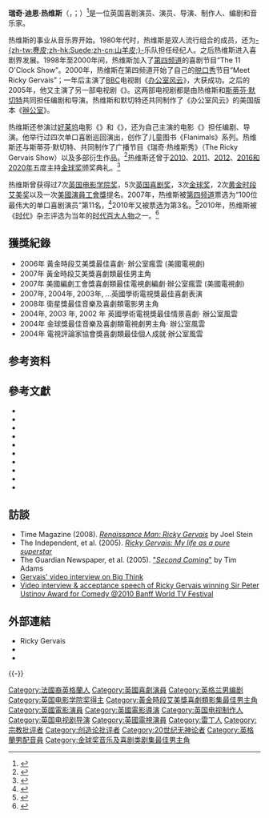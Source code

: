 {{expand|time=2016-01-11T07:04:14+00:00}}
{{noteTA
|G1=TV
|G2=Movie
|G3=Show
|G4=UK Places
|T=zh-cn:瑞奇·热维斯;zh-tw:瑞奇·賈維斯;zh-hk:域奇·佐華斯;
|1=zh-cn:瑞奇·热维斯;zh-tw:瑞奇·賈維斯;zh-hk:域奇·佐華斯;zh:瑞吉·葛文;
|2=zh-cn:瑞奇;zh-tw:瑞奇;zh-hk:域奇;
|3=zh-cn:热维斯;zh-tw:賈維斯;zh-hk:佐華斯;
|4=zh-cn:单口喜剧;zh-hk:棟篤笑;zh-tw:獨角喜劇;
}}
{{Infobox comedian
| image           = Ricky Gervais 2010.jpg
| image_size      = 220px
| caption         = 热维斯参加2010年[[喜剧中心|喜剧中心]]“群星之夜”活动
| birth_name      = Ricky Dene Gervais <br>瑞奇·迪恩·热维斯
| birth_date      = {{birth date and age|df=yes|1961|6|25}}
| birth_place     = {{ENG}}[[伯克郡|伯克郡]][[雷丁|雷丁]]
| medium          = 单口喜剧、电视、电影、广播
| genre           = <!--Please support with references to reliable published sources.-->
| influences      = [[格鲁乔·马克思|格鲁乔·马克思]]<ref>{{cite book|year=2010|first=Stewart |last=Lee|isbn=978-0-571-25482-8|title=How I Escaped My Certain Fate|url=https://archive.org/details/howiescapedmycer0000lees|publisher=Faber and Faber Ltd}}</ref>、{{le|斯坦·劳瑞尔|Stan Laurel}}<ref name="hyena">{{cite web|url=http://www.hyenaproductions.com/ricky-gervais.aspx|title=Ricky Gervais 2008|work=Hyena Production|accessdate=23 May 2015|archive-date=2021-01-19|archive-url=https://web.archive.org/web/20210119024155/https://www.hyenaproductions.com/ricky-gervais.aspx|dead-url=no}}</ref>、{{le|奥利弗·哈迪|Oliver Hardy}}<ref name="hyena"/>、{{le|彼得·库克 (演员)|Peter Cook|彼得·库克}}<ref name="hyena"/>、 {{le|达德利·穆尔|Dudley Moore}}<ref name="hyena"/>、{{le|克里斯托弗·盖斯特|Christopher Guest}}<ref>{{cite news|url=http://www.boston.com/ae/movies/articles/2009/09/27/ricky_gervais_doesnt_want_to_be_everyones_funnyman/|title=Lining up for Ricky|work=Boston.com|accessdate=23 May 2015|first=Matthew|last=Gilbert|date=27 September 2009|archive-date=2016-03-05|archive-url=https://web.archive.org/web/20160305084624/http://www.boston.com/ae/movies/articles/2009/09/27/ricky_gervais_doesnt_want_to_be_everyones_funnyman/|dead-url=no}}</ref>
| influenced      = 
| active          = 1998年－至今
| domesticpartner = {{le|简·法伦|Jane Fallon}}<br />（1982年－至今）
| website         = {{url|rickygervais.com}}
}}

'''瑞奇·迪恩·热维斯'''（{{lang-en|Ricky Dene Gervais}}，{{IPAc-en|dʒ|ər|ˈ|v|eɪ|z}}；{{bd|1961年|6月25日}}）<ref name=tvg>{{cite web| url=http://www.tvguide.com/celebrities/ricky-gervais/192043/| title= Ricky Gervais| publisher=[[TV_Guide|TVGuide.com]] | accessdate= 26 October 2015| archiveurl =https://web.archive.org/web/20150907054824/http://www.tvguide.com/celebrities/ricky-gervais/192043 | archivedate= 7 September 2015| deadurl=no}}</ref>是一位英国喜剧演员、演员、导演、制作人、编剧和音乐家。

热维斯的事业从音乐界开始。1980年代时，热维斯是双人流行组合{{le|Seona Dancing|Seona Dancing}}的成员，还为[[麂皮_(樂團)|-{zh-tw:麂皮;zh-hk:Suede;zh-cn:山羊皮;}-]]乐队担任经纪人。之后热维斯进入喜剧界发展。1998年至2000年间，热维斯加入了[[第四频道|第四频道]]的喜剧节目“The 11 O'Clock Show”。2000年，热维斯在第四频道开始了自己的[[脱口秀|脱口秀]]节目“Meet Ricky Gervais”；一年后主演了[[BBC|BBC]]电视剧《[[办公室风云|办公室风云]]》，大获成功。之后的2005年，他又主演了另一部电视剧《{{le|临时演员 (电视剧)|Extras (TV series)|临时演员}}》。这两部电视剧都是由热维斯和[[斯蒂芬·默切特|斯蒂芬·默切特]]共同担任编剧和导演。热维斯和默切特还共同制作了《办公室风云》的美国版本《[[辦公室_(美國電視劇)|辦公室]]》。

热维斯还参演过[[好莱坞|好莱坞]]电影《{{le|鬼镇 (2008年电影)|Ghost Town (2008 film)|鬼镇}}》和《{{le|布偶大电影之最高通缉|Muppets Most Wanted}}》，还为自己主演的电影《{{le|谎言的诞生|The Invention of Lying}}》担任编剧、导演。他举行过四次单口喜剧巡回演出，创作了儿童图书《Flanimals》系列。热维斯还与斯蒂芬·默切特、{{le|卡尔·皮尔金顿|Karl Pilkington}}共同制作了广播节目《瑞奇·热维斯秀》（The Ricky Gervais Show）以及多部衍生作品。<ref name="Plunkett">{{cite news|url=http://media.guardian.co.uk/site/story/0,,1703591,00.html|title=Gervais podcast in the record books|work=[[The_Guardian|The Guardian]]|first=John|last=Plunkett|date=6 February 2006|accessdate=27 March 2010|location=London|archive-date=2008-09-06|archive-url=https://web.archive.org/web/20080906132518/http://media.guardian.co.uk/site/story/0,,1703591,00.html|dead-url=no}}</ref>热维斯还曾于[[第67屆金球獎|2010]]、[[第68屆金球獎|2011]]、[[第69屆金球獎|2012]]、[[第73屆金球獎|2016和2020年]]五度主持[[金球奖|金球奖]]颁奖典礼。<ref>{{cite web|url=http://www.bbc.com/news/entertainment-arts-34644241|title=Ricky Gervais to host Golden Globes for fourth time in 2016|accessdate=28 October 2015|date=27 October 2015|publisher=BBC|archive-date=2020-11-08|archive-url=https://web.archive.org/web/20201108111838/https://www.bbc.com/news/entertainment-arts-34644241|dead-url=no}}</ref>

热维斯曾获得过7次[[英国电影学院奖|英国电影学院奖]]，5次[[英国喜剧奖|英国喜剧奖]]，3次[[金球奖|金球奖]]，2次[[黄金时段艾美奖|黄金时段艾美奖]]以及一次[[美國演員工會獎|美國演員工會獎]]提名。2007年，热维斯被[[第四频道|第四频道]]票选为“100位最伟大的单口喜剧演员”第11名，<ref>{{cite web|url=http://www.comedy.co.uk/guide/tv/100_greatest_stand_ups/episodes/1/1/|title=Episode 1.1 The 100 Greatest Stand-Ups 2007|publisher=Comedy.co.uk|accessdate=25 January 2015|archive-date=2015-04-02|archive-url=https://web.archive.org/web/20150402205235/http://www.comedy.co.uk/guide/tv/100_greatest_stand_ups/episodes/1/1/|dead-url=no}}</ref>2010年又被票选为第3名。<ref>{{cite web|url=http://www.comedy.co.uk/guide/tv/100_greatest_stand_ups/episodes/1/2/|title=Episode 1.2 The 100 Greatest Stand-Ups 2010|publisher=Comedy.co.uk|accessdate=25 January 2015|archive-date=2015-01-25|archive-url=https://web.archive.org/web/20150125155715/http://www.comedy.co.uk/guide/tv/100_greatest_stand_ups/episodes/1/2|dead-url=no}}</ref>2010年，热维斯被《[[时代杂志|时代]]》杂志评选为当年的[[时代百大人物|时代百大人物]]之一。<ref>{{cite news|url=http://content.time.com/time/specials/packages/article/0,28804,2058044_2060338_2060076,00.html|title=Ricky Gervais The 2010 Time 100 Poll|work=[[Time_(magazine)|Time]]|accessdate=25 January 2015|date=4 April 2011|archive-date=2015-04-02|archive-url=https://web.archive.org/web/20150402211932/http://content.time.com/time/specials/packages/article/0,28804,2058044_2060338_2060076,00.html|dead-url=no}}</ref>

==獲獎紀錄==
*2006年 黃金時段艾美獎最佳喜劇· 辦公室瘋雲 (美國電視劇)
*2007年 黃金時段艾美獎喜劇類最佳男主角
*2007年 美國編劇工會獎喜劇類最佳電視劇編劇·辦公室瘋雲 (美國電視劇)
*2007年, 2004年, 2003年, ...英國學術電視獎最佳喜劇表演
*2008年 衛星獎最佳音樂及喜劇類電影男主角
*2004年, 2003 年, 2002 年 英國學術電視獎最佳情景喜劇· 辦公室風雲
*2004年 金球獎最佳音樂及喜劇類電視劇男主角· 辦公室風雲
*2004年 電視評論家協會獎喜劇類最佳個人成就·辦公室風雲

==参考资料==
{{reflist|2}}

==參考文獻==
{{refbegin|2}}
*{{cite book|last=Gervais|first=Ricky|title=Flanimals|url=https://archive.org/details/flanimals0000gerv_f1u4|publisher=Putnam Juvenile |date=March 2005|isbn=0399243976}}
*{{cite book|last=Gervais|first=Ricky|title=More Flanimals|url=https://archive.org/details/moreflanimals0000gerv|publisher=Putnam Juvenile |date=March 2006|isbn=0399246053}}
*{{cite book|last=Gervais|first=Ricky|title=Flanimals of the Deep|url=https://archive.org/details/flanimalsofdeep0000gerv|publisher=Faber Children's Books|date=October 2006|isbn=0571234038}}
*{{cite book|last=Gervais|first=Ricky|title=Flanimals: The Day of the Bletchling|url=https://archive.org/details/flanimalsdayofbl0000gerv|publisher=Faber Children's Books|date=October 2007|isbn=0571238513}}
*{{cite book|last=Gervais|first=Ricky|title=Flanimals: A Complete Natural History|url=https://archive.org/details/unset0000unse_r4b3|publisher=Faber Children's Books|date=December 2007|isbn=0571238505}}
*{{cite book|last=Gervais|first=Ricky|title=Flanimals Pop-up|publisher=Candlewick |date=March 2010|isbn=0399246053}}
*{{cite book|last=Gervais|first=Ricky|first2=Stephen|last2= Merchant|title=Extras: The Illustrated Scripts: Series 1 & 2|url=https://archive.org/details/extrasillustrate0000gerv|publisher=Little, Brown Book Group|date=November 2006|isbn=0316030392}}
*{{cite book|last=Gervais|first=Ricky|first2=Stephen |last2=Merchant|title=The Office: The Scripts Series 1|publisher=BBC Books|date=August 2007|isbn=0563488476}}
*{{cite book|last=Gervais|first=Ricky|first2=Stephen|last2= Merchant|title= The Office: The Scripts Series 2|publisher=BBC Books|date=August 2007|isbn=0563487410}}
*{{cite book|last=Pilkington|first=Karl|title=Ricky Gervais presents: The World of Karl Pilkington|url=https://archive.org/details/rickygervaispres0000gerv|publisher=Hachette Books|date=September 2006|isbn=1401303420}}
{{refend}}

==訪談==
{{refbegin}}
*Time Magazine (2008). [http://www.time.com/time/magazine/article/0,9171,1840580,00.html ''Renaissance Man: Ricky Gervais''] {{Wayback|url=http://www.time.com/time/magazine/article/0,9171,1840580,00.html |date=20130826045233 }} by Joel Stein
*The Independent, et al. (2005). [https://www.independent.co.uk/news/people/profiles/ricky-gervais-my-life-as-a-superstar-321354.html ''Ricky Gervais: My life as a pure superstar''] {{Wayback|url=https://www.independent.co.uk/news/people/profiles/ricky-gervais-my-life-as-a-superstar-321354.html |date=20200603141241 }} 
*The Guardian Newspaper, et al. (2005). [https://www.theguardian.com/theobserver/2005/jul/10/comedy.television "''Second Coming''"] {{Wayback|url=https://www.theguardian.com/theobserver/2005/jul/10/comedy.television |date=20210310101400 }} by Tim Adams
* [http://bigthink.com/rickygervais Gervais' video interview on Big Think] {{Wayback|url=http://bigthink.com/rickygervais |date=20100619061629 }}
* [http://kempton.wordpress.com/2010/06/24/ricky-gervais-sir-peter-ustinov-award-for-comedy-2010-banff-world-tv-festival/ Video interview & acceptance speech of Ricky Gervais winning Sir Peter Ustinov Award for Comedy @2010 Banff World TV Festival] {{Wayback|url=http://kempton.wordpress.com/2010/06/24/ricky-gervais-sir-peter-ustinov-award-for-comedy-2010-banff-world-tv-festival/ |date=20200705032043 }}
{{refend}}

==外部連結==
{{Wikiquote|The Ricky Gervais Show}}
{{stack begin}}
{{Commons category|Ricky Gervais}}
{{stack end}}
* Ricky Gervais  {{Official Website|http://www.rickygervais.com}}
* {{IMDb name|315041}}
* {{Rotten-tomatoes-person|ricky_gervais|Ricky Gervais}}

{{-}}
{{黄金时段艾美奖最佳喜剧类电视系列剧男主角}}
{{金球奖音乐喜剧类剧集最佳男主角}}
{{大不列颠奖}}
{{Authority control}}

{{DEFAULTSORT:Gervais, Ricky}}

[[Category:法國裔英格蘭人|Category:法國裔英格蘭人]]
[[Category:英國喜劇演員|Category:英國喜劇演員]]
[[Category:英格兰男编剧|Category:英格兰男编剧]]
[[Category:英国电影学院奖得主|Category:英国电影学院奖得主]]
[[Category:黃金時段艾美獎喜劇類影集最佳男主角|Category:黃金時段艾美獎喜劇類影集最佳男主角]]
[[Category:英國電影演員|Category:英國電影演員]]
[[Category:英國電影導演|Category:英國電影導演]]
[[Category:英国电视制作人|Category:英国电视制作人]]
[[Category:英国电视剧导演|Category:英国电视剧导演]]
[[Category:英國電視演員|Category:英國電視演員]]
[[Category:雷丁人|Category:雷丁人]]
[[Category:宗教批评者|Category:宗教批评者]]
[[Category:创造论批评者|Category:创造论批评者]]
[[Category:20世纪无神论者|Category:20世纪无神论者]]
[[Category:英格蘭男配音員|Category:英格蘭男配音員]]
[[Category:金球奖音乐及喜剧类剧集最佳男主角|Category:金球奖音乐及喜剧类剧集最佳男主角]]
